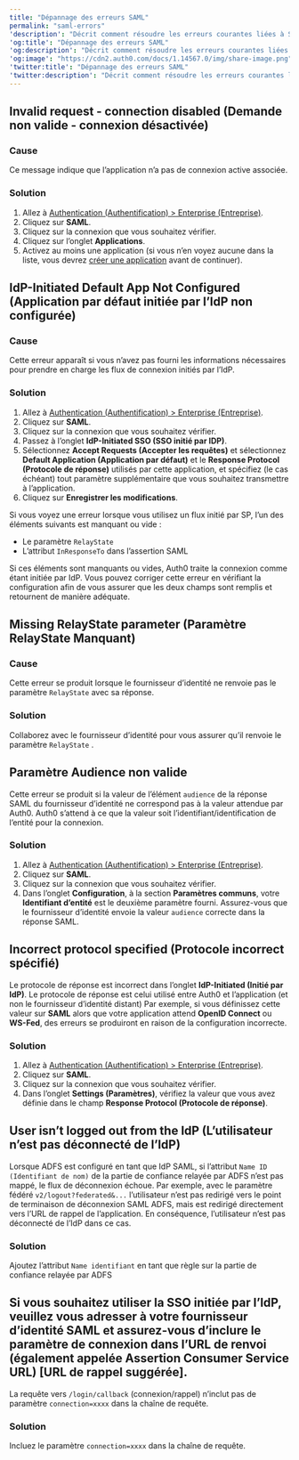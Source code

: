```yaml
---
title: "Dépannage des erreurs SAML"
permalink: "saml-errors"
'description': "Décrit comment résoudre les erreurs courantes liées à SAML."
'og:title': "Dépannage des erreurs SAML"
'og:description': "Décrit comment résoudre les erreurs courantes liées à SAML."
'og:image': "https://cdn2.auth0.com/docs/1.14567.0/img/share-image.png"
'twitter:title': "Dépannage des erreurs SAML"
'twitter:description': "Décrit comment résoudre les erreurs courantes liées à SAML."
---
```


## Invalid request - connection disabled (Demande non valide - connexion désactivée)

### Cause

Ce message indique que l’application n’a pas de connexion active associée.

### Solution

1. Allez à [Authentication (Authentification) > Enterprise (Entreprise)](https://manage.auth0.com/#/connections/enterprise).
2. Cliquez sur **SAML**.
3. Cliquez sur la connexion que vous souhaitez vérifier.
4. Cliquez sur l’onglet **Applications**.
5. Activez au moins une application (si vous n’en voyez aucune dans la liste, vous devrez [créer une application](/docs/fr-ca/get-started/applications) avant de continuer).

## IdP-Initiated Default App Not Configured (Application par défaut initiée par l’IdP non configurée)

### Cause

Cette erreur apparaît si vous n’avez pas fourni les informations nécessaires pour prendre en charge les flux de connexion initiés par l’<Tooltip href="/docs/docs/fr-ca/glossary?term=idp" tip="Fournisseur d’identité (IdP)
Service de stockage et de gestion des identités numériques." cta="Voir le glossaire">IdP</Tooltip>.

### Solution

1. Allez à [Authentication (Authentification) > Enterprise (Entreprise)](https://manage.auth0.com/#/connections/enterprise).
2. Cliquez sur **SAML**.
3. Cliquez sur la connexion que vous souhaitez vérifier.
4. Passez à l’onglet **IdP-Initiated SSO (SSO initié par IDP)**.
5. Sélectionnez **Accept Requests (Accepter les requêtes)** et sélectionnez **Default Application (Application par défaut)** et le **Response Protocol (Protocole de réponse)** utilisés par cette application, et spécifiez (le cas échéant) tout paramètre supplémentaire que vous souhaitez transmettre à l’application.
6. Cliquez sur **Enregistrer les modifications**.

<Card title="Dépannage des connexions initiées par SP">

Si vous voyez une erreur lorsque vous utilisez un flux initié par SP, l’un des éléments suivants est manquant ou vide :

* Le paramètre `RelayState`
* L’attribut `InResponseTo` dans l’assertion SAML

Si ces éléments sont manquants ou vides, Auth0 traite la connexion comme étant initiée par IdP. Vous pouvez corriger cette erreur en vérifiant la configuration afin de vous assurer que les deux champs sont remplis et retournent de manière adéquate.

</Card>

## Missing RelayState parameter (Paramètre RelayState Manquant)

### Cause

Cette erreur se produit lorsque le fournisseur d’identité ne renvoie pas le paramètre `RelayState` avec sa réponse.

### Solution

Collaborez avec le fournisseur d’identité pour vous assurer qu’il renvoie le paramètre `RelayState` .

## Paramètre Audience non valide

Cette erreur se produit si la valeur de l’élément `audience` de la réponse <Tooltip href="/docs/docs/fr-ca/glossary?term=security-assertion-markup-language" tip="Security Assertion Markup Language (SAML)
Protocole normalisé permettant à deux parties d’échanger des informations d’authentification sans mot de passe." cta="Voir le glossaire">SAML</Tooltip> du fournisseur d’identité ne correspond pas à la valeur attendue par Auth0. Auth0 s’attend à ce que la valeur soit l’identifiant/identification de l’entité pour la connexion.

### Solution

1. Allez à [Authentication (Authentification) > Enterprise (Entreprise)](https://manage.auth0.com/#/connections/enterprise).
2. Cliquez sur **SAML**.
3. Cliquez sur la connexion que vous souhaitez vérifier.
4. Dans l’onglet **Configuration**, à la section **Paramètres communs**, votre **Identifiant d’entité** est le deuxième paramètre fourni. Assurez-vous que le fournisseur d’identité envoie la valeur `audience` correcte dans la réponse SAML.

## Incorrect protocol specified (Protocole incorrect spécifié)

Le protocole de réponse est incorrect dans l’onglet **IdP-Initiated (Initié par IdP)**. Le protocole de réponse est celui utilisé entre Auth0 et l’application (et non le fournisseur d’identité distant) Par exemple, si vous définissez cette valeur sur **SAML** alors que votre application attend **<Tooltip href="/docs/docs/fr-ca/glossary?term=openid" tip="OpenID
Norme ouverte d’authentification qui permet aux applications de vérifier l’identité des utilisateurs sans avoir à collecter leurs informations de connexion." cta="Voir le glossaire">OpenID</Tooltip> Connect** ou **<Tooltip href="/docs/docs/fr-ca/glossary?term=ws-fed" tip="Web Service Federation (WS-Fed)
Protocole de gestion des identités des utilisateurs à travers les domaines." cta="Voir le glossaire">WS-Fed</Tooltip>**, des erreurs se produiront en raison de la configuration incorrecte.

### Solution

1. Allez à [Authentication (Authentification) > Enterprise (Entreprise)](https://manage.auth0.com/#/connections/enterprise).
2. Cliquez sur **SAML**.
3. Cliquez sur la connexion que vous souhaitez vérifier.
4. Dans l’onglet **Settings (Paramètres)**, vérifiez la valeur que vous avez définie dans le champ **Response Protocol (Protocole de réponse)**.

## User isn’t logged out from the IdP (L’utilisateur n’est pas déconnecté de l’IdP)

Lorsque ADFS est configuré en tant que IdP SAML, si l’attribut `Name ID (Identifiant de nom)` de la partie de confiance relayée par ADFS n’est pas mappé, le flux de déconnexion échoue. Par exemple, avec le paramètre fédéré `v2/logout?federated&...` l’utilisateur n’est pas redirigé vers le point de terminaison de déconnexion SAML ADFS, mais est redirigé directement vers l’URL de rappel de l’application. En conséquence, l’utilisateur n’est pas déconnecté de l’IdP dans ce cas.

### Solution

Ajoutez l’attribut `Name identifiant` en tant que règle sur la partie de confiance relayée par ADFS

## Si vous souhaitez utiliser la SSO initiée par l’IdP, veuillez vous adresser à votre fournisseur d’identité SAML et assurez-vous d’inclure le paramètre de connexion dans l’URL de renvoi (également appelée Assertion Consumer Service URL) [URL de rappel suggérée].

La requête vers `/login/callback` (connexion/rappel) n’inclut pas de paramètre `connection=xxxx` dans la chaîne de requête.

### Solution

Incluez le paramètre `connection=xxxx` dans la chaîne de requête.